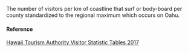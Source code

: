 The number of visitors per km of coastline that surf or body-board per county standardized to the regional maximum which occurs on Oahu.

#### Reference

[Hawaii Tourism Authority Visitor Statistic Tables 2017](http://www.hawaiitourismauthority.org/research/reports/visitor-satisfaction/)